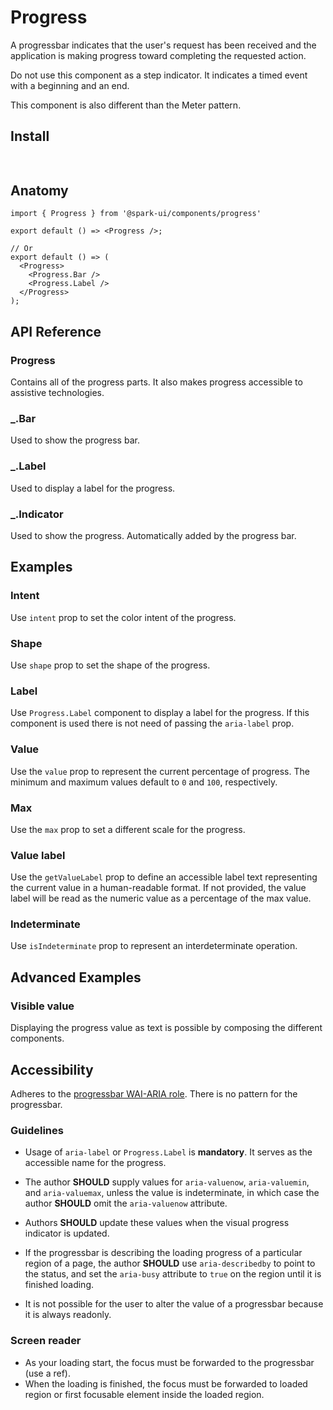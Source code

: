 


<Meta of={stories} />

# Progress

A progressbar indicates that the user's request has been received and the application is making progress toward completing the requested action.

<Callout kind="warning">
  <p>
    Do not use this component as a step indicator. It indicates a timed event with a beginning and an end.
  </p>
  <p>This component is also different than the <TextLink href="https://www.w3.org/WAI/ARIA/apg/patterns/meter/">Meter</TextLink> pattern.</p>
</Callout>


<Canvas of={stories.Default} />

## Install

```sh
npm install @spark-ui/components
```

## Anatomy

```tsx
import { Progress } from '@spark-ui/components/progress'

export default () => <Progress />;

// Or
export default () => (
  <Progress>
    <Progress.Bar />
    <Progress.Label />
  </Progress>
);
```

## API Reference

### Progress

Contains all of the progress parts. It also makes progress accessible to assistive technologies.

<ArgTypes of={Progress} />



### _.Bar

Used to show the progress bar.

<ArgTypes of={Progress.Bar} />

### _.Label

Used to display a label for the progress.

<ArgTypes of={Progress.Label} />

### _.Indicator

Used to show the progress. Automatically added by the progress bar.

<ArgTypes of={Progress.Indicator} />


## Examples

### Intent

Use `intent` prop to set the color intent of the progress.

<Canvas of={stories.Intent} />

### Shape

Use `shape` prop to set the shape of the progress.

<Canvas of={stories.Shape} />

### Label

Use `Progress.Label` component to display a label for the progress. If this component is used there is not need of passing the `aria-label` prop.

<Canvas of={stories.Label} />

### Value

Use the `value` prop to represent the current percentage of progress. The minimum and maximum values default to `0` and `100`, respectively.

<Canvas of={stories.Value} />

### Max

Use the `max` prop to set a different scale for the progress.

<Canvas of={stories.Max} />

### Value label

Use the `getValueLabel` prop to define an accessible label text representing the current value in a human-readable format. If not provided, the value label will be read as the numeric value as a percentage of the max value.

<Canvas of={stories.ValueLabel} />

### Indeterminate

Use `isIndeterminate` prop to represent an interdeterminate operation.

<Canvas of={stories.Indeterminate} />

## Advanced Examples

### Visible value

Displaying the progress value as text is possible by composing the different components.

<Canvas of={stories.VisibleValue} />

## Accessibility

<A11yReport of="progress" />

Adheres to the [progressbar WAI-ARIA role](https://www.w3.org/TR/wai-aria-1.1/#progressbar). There is no pattern for the progressbar.

### Guidelines

- Usage of `aria-label` or `Progress.Label` is **mandatory**. It serves as the accessible name for the progress.

- The author **SHOULD** supply values for `aria-valuenow`, `aria-valuemin`, and `aria-valuemax`, unless the value is indeterminate, in which case the author **SHOULD** omit the `aria-valuenow` attribute. 

- Authors **SHOULD** update these values when the visual progress indicator is updated. 

- If the progressbar is describing the loading progress of a particular region of a page, the author **SHOULD** use `aria-describedby` to point to the status, and set the `aria-busy` attribute to `true` on the region until it is finished loading. 

- It is not possible for the user to alter the value of a progressbar because it is always readonly.

### Screen reader

 - As your loading start, the focus must be forwarded to the progressbar (use a ref).
 - When the loading is finished, the focus must be forwarded to loaded region or first focusable element inside the loaded region.
